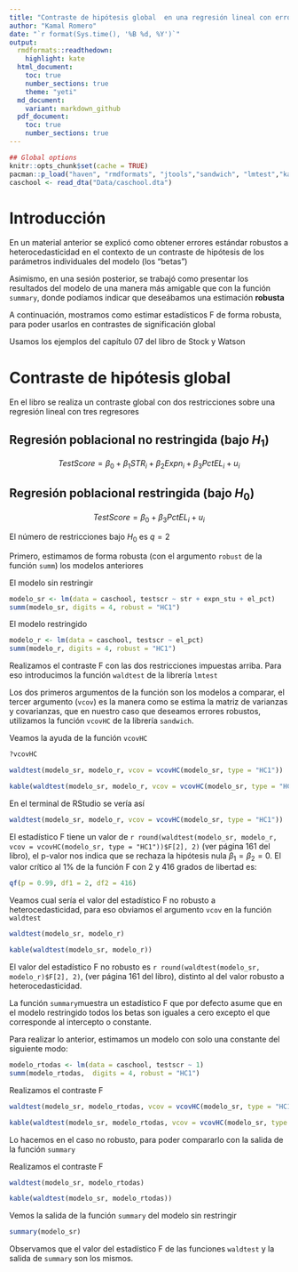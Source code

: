 ```yaml
---
title: "Contraste de hipótesis global  en una regresión lineal con errores robustos a heterocedasticidad"
author: "Kamal Romero"
date: "`r format(Sys.time(), '%B %d, %Y')`"
output:
  rmdformats::readthedown:
    highlight: kate
  html_document: 
    toc: true
    number_sections: true
    theme: "yeti"
  md_document:
    variant: markdown_github
  pdf_document: 
    toc: true
    number_sections: true
---
```


```r
## Global options
knitr::opts_chunk$set(cache = TRUE)
pacman::p_load("haven", "rmdformats", "jtools","sandwich", "lmtest","kableExtra")
caschool <- read_dta("Data/caschool.dta")
```

# Introducción

En un material anterior se explicó como obtener errores estándar robustos a heterocedasticidad en el contexto de un contraste de hipótesis de los parámetros individuales del modelo (los "betas")

Asimismo, en una sesión posterior, se trabajó como presentar los resultados del modelo de una manera más amigable que con la función `summary`, donde podíamos indicar que deseábamos una estimación **robusta**

A continuación, mostramos como estimar estadísticos F de forma robusta, para poder usarlos en contrastes de significación global

Usamos los ejemplos del capítulo 07 del libro de Stock y Watson

# Contraste de hipótesis global

En el libro se realiza un contraste global con dos restricciones sobre una regresión lineal con tres regresores

## Regresión poblacional **no restringida** (bajo $H_1$)

$$TestScore = \beta_0 + \beta_1STR_i + \beta_2 Expn_i + \beta_3 PctEL_i + u_i$$

## Regresión poblacional **restringida** (bajo $H_0$)

$$TestScore = \beta_0 + \beta_3 PctEL_i + u_i$$

El número de restricciones bajo $H_0$ es $q=2$

Primero, estimamos de forma robusta (con el argumento `robust` de la función `summ`) los modelos anteriores

El modelo sin restringir

```r
modelo_sr <- lm(data = caschool, testscr ~ str + expn_stu + el_pct)
summ(modelo_sr, digits = 4, robust = "HC1")
```

El modelo restringido

```r
modelo_r <- lm(data = caschool, testscr ~ el_pct)
summ(modelo_r, digits = 4, robust = "HC1")
```

Realizamos el contraste F con las dos restricciones impuestas arriba. Para eso introducimos la función `waldtest` de la librería
`lmtest`

Los dos primeros argumentos de la función son los modelos a comparar, el tercer argumento (`vcov`) es la manera como se estima la matriz de varianzas y covarianzas, que en nuestro caso que deseamos errores robustos, utilizamos la función `vcovHC` de la librería `sandwich`. 

Veamos la ayuda de la función `vcovHC`

```r
?vcovHC
```


```r
waldtest(modelo_sr, modelo_r, vcov = vcovHC(modelo_sr, type = "HC1"))
```

```r
kable(waldtest(modelo_sr, modelo_r, vcov = vcovHC(modelo_sr, type = "HC1")))
```

En el terminal de RStudio se vería así

```r
waldtest(modelo_sr, modelo_r, vcov = vcovHC(modelo_sr, type = "HC1"))
```

El estadístico F tiene un valor de `r round(waldtest(modelo_sr, modelo_r, vcov = vcovHC(modelo_sr, type = "HC1"))$F[2], 2)` (ver página 161 del libro), el p-valor nos indica que se rechaza la hipótesis nula $\beta_1=\beta_2=0$. El valor crítico al 1% de la función F con 2 y 416 grados de libertad es:

```r
qf(p = 0.99, df1 = 2, df2 = 416)
```

Veamos cual sería el valor del estadístico F no robusto a heterocedasticidad, para eso obviamos el argumento `vcov` en la función `waldtest`

```r
waldtest(modelo_sr, modelo_r)
```

```r
kable(waldtest(modelo_sr, modelo_r))
```

El valor del estadístico F no robusto es `r round(waldtest(modelo_sr, modelo_r)$F[2], 2)`, (ver página 161 del libro), distinto al del valor robusto a heterocedasticidad.

La función `summary`muestra un estadístico F que por defecto asume que en el modelo restringido todos los betas son iguales a cero excepto el que corresponde al intercepto o constante.

Para realizar lo anterior, estimamos un modelo con solo una constante del siguiente modo:

```r
modelo_rtodas <- lm(data = caschool, testscr ~ 1)
summ(modelo_rtodas,  digits = 4, robust = "HC1")
```

Realizamos el contraste F

```r
waldtest(modelo_sr, modelo_rtodas, vcov = vcovHC(modelo_sr, type = "HC1"))
```

```r
kable(waldtest(modelo_sr, modelo_rtodas, vcov = vcovHC(modelo_sr, type = "HC1")))
```

Lo hacemos en el caso no robusto, para poder compararlo con la salida de la función `summary`

Realizamos el contraste F

```r
waldtest(modelo_sr, modelo_rtodas)
```

```r
kable(waldtest(modelo_sr, modelo_rtodas))
```

Vemos la salida de la función `summary` del modelo sin restringir
```r
summary(modelo_sr)
```

Observamos que el valor del estadístico F de las funciones `waldtest` y la salida de `summary` son los mismos.


